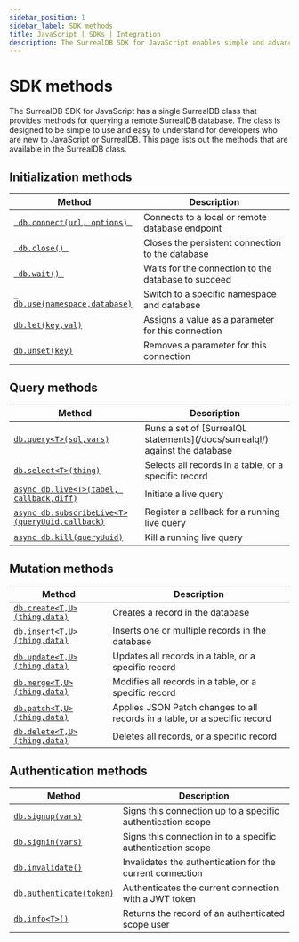 ```yaml
---
sidebar_position: 1
sidebar_label: SDK methods
title: JavaScript | SDKs | Integration
description: The SurrealDB SDK for JavaScript enables simple and advanced querying of a remote or embedded database.
---
```


# SDK methods

The SurrealDB SDK for JavaScript has a single SurrealDB class that provides methods for querying a remote SurrealDB database.
The class is designed to be simple to use and easy to understand for developers who are new to JavaScript or SurrealDB.
This page lists out the methods that are available in the SurrealDB class.

## Initialization methods

<table>
	<thead>
		<tr>
			<th scope="col">Method</th>
			<th scope="col">Description</th>
		</tr>
	</thead>
	<tbody>
		<tr>
			<td scope="row" data-label="Method"><a href="/docs/sdk/javascript/methods/connect"> <code> db.connect(url, options) </code></a></td>
			<td scope="row" data-label="Description">Connects to a local or remote database endpoint</td>
		</tr>
        <tr>
            <td scope="row" data-label="Method"><a href="/docs/sdk/javascript/core/create-a-new-connection#close"> <code> db.close() </code></a></td>
            <td scope="row" data-label="Description">Closes the persistent connection to the database</td>
        </tr>
        <tr>
            <td scope="row" data-label="Method"><a href="/docs/sdk/javascript/core/create-a-new-connection#wait"> <code> db.wait() </code></a></td>
			<td scope="row" data-label="Description">Waits for the connection to the database to succeed</td>
		</tr>
		<tr>
			<td scope="row" data-label="Method"><a href="/docs/sdk/javascript/methods/use"> <code> db.use(namespace,database)</code></a></td>
			<td scope="row" data-label="Description">Switch to a specific namespace and database</td>
		</tr>
		<tr>
            <td scope="row" data-label="Method"><a href="/docs/sdk/javascript/methods/let"> <code>db.let(key,val)</code></a></td>
            <td scope="row" data-label="Description">Assigns a value as a parameter for this connection</td>
        </tr>
        <tr>
            <td scope="row" data-label="Method"><a href="/docs/sdk/javascript/methods/unset"> <code>db.unset(key)</code></a></td>
            <td scope="row" data-label="Description">Removes a parameter for this connection</td>
        </tr>
	</tbody>
</table>

## Query methods

<table>
    <thead>
        <tr>
            <th scope="col">Method</th>
            <th scope="col">Description</th>
        </tr>
    </thead>
    <tbody>
        <tr>
            <td scope="row" data-label="Method"><a href="/docs/sdk/javascript/methods/query"> <code>db.query&lt;T&gt;(sql,vars)</code></a></td>
            <td scope="row" data-label="Description">Runs a set of [SurrealQL statements](/docs/surrealql/) against the database</td>
        </tr>
        <tr>
            <td scope="row" data-label="Method"><a href="/docs/sdk/javascript/methods/select"> <code>db.select&lt;T&gt;(thing)</code></a></td>
            <td scope="row" data-label="Description">Selects all records in a table, or a specific record</td>
        </tr>
        <tr>
            <td scope="row" data-label="Method"><a href="/docs/sdk/javascript/core/streaming#live"> <code>async db.live&lt;T&gt;(tabel, callback,diff)</code></a></td>
            <td scope="row" data-label="Description">Initiate a live query</td>
        </tr>
        <tr>
            <td scope="row" data-label="Method"><a href="/docs/sdk/javascript/core/streaming#subscribeLive"> <code>async db.subscribeLive&lt;T&gt;(queryUuid,callback)</code></a></td>
            <td scope="row" data-label="Description">Register a callback for a running live query</td>
        </tr>
        <tr>
            <td scope="row" data-label="Method"><a href="/docs/sdk/javascript/core/streaming#kill"> <code>async db.kill(queryUuid)</code></a></td>
            <td scope="row" data-label="Description">Kill a running live query</td>
        </tr>
    </tbody>
</table>

## Mutation methods

<table>
    <thead>
        <tr>
            <th scope="col">Method</th>
            <th scope="col">Description</th>
        </tr>
    </thead>
    <tbody>
        <tr>
            <td scope="row" data-label="Method"><a href="/docs/sdk/javascript/methods/create"> <code>db.create&lt;T,U&gt;(thing,data)</code></a></td>
            <td scope="row" data-label="Description">Creates a record in the database</td>
        </tr>
        <tr>
            <td scope="row" data-label="Method"><a href="/docs/sdk/javascript/methods/insert"> <code>db.insert&lt;T,U&gt;(thing,data)</code></a></td>
            <td scope="row" data-label="Description">Inserts one or multiple records in the database</td>
        </tr>
        <tr>
            <td scope="row" data-label="Method"><a href="/docs/sdk/javascript/methods/update"> <code>db.update&lt;T,U&gt;(thing,data)</code></a></td>
            <td scope="row" data-label="Description">Updates all records in a table, or a specific record</td>
        </tr>
        <tr>
            <td scope="row" data-label="Method"><a href="/docs/sdk/javascript/methods/merge"> <code>db.merge&lt;T,U&gt;(thing,data)</code></a></td>
            <td scope="row" data-label="Description">Modifies all records in a table, or a specific record</td>
        </tr>
        <tr>
            <td scope="row" data-label="Method"><a href="/docs/sdk/javascript/methods/patch"> <code>db.patch&lt;T,U&gt;(thing,data)</code></a></td>
            <td scope="row" data-label="Description">Applies JSON Patch changes to all records in a table, or a specific record</td>
        </tr>
        <tr>
            <td scope="row" data-label="Method"><a href="/docs/sdk/javascript/methods/delete"> <code>db.delete&lt;T,U&gt;(thing,data)</code></a></td>
            <td scope="row" data-label="Description">Deletes all records, or a specific record</td>
        </tr>
    </tbody>
</table>

## Authentication methods

<table>
    <thead>
        <tr>
            <th scope="col">Method</th>
            <th scope="col">Description</th>
        </tr>
    </thead>
    <tbody>
        <tr>
            <td scope="row" data-label="Method"><a href="/docs/sdk/javascript/methods/signup"> <code>db.signup(vars)</code></a></td>
            <td scope="row" data-label="Description">Signs this connection up to a specific authentication scope</td>
        </tr>
        <tr>
            <td scope="row" data-label="Method"><a href="/docs/sdk/javascript/methods/signin"> <code>db.signin(vars)</code></a></td>
            <td scope="row" data-label="Description">Signs this connection in to a specific authentication scope</td>
        </tr>
		<tr>
            <td scope="row" data-label="Method"><a href="/docs/sdk/javascript/core/methods/invalidate"> <code>db.invalidate()</code></a></td>
            <td scope="row" data-label="Description">Invalidates the authentication for the current connection</td>
        </tr>
        <tr>
            <td scope="row" data-label="Method"><a href="/docs/sdk/javascript/core/methods/authenticate"> <code>db.authenticate(token)</code></a></td>
            <td scope="row" data-label="Description">Authenticates the current connection with a JWT token</td>
        </tr>
		<tr>
            <td scope="row" data-label="Method"><a href="/docs/sdk/javascript/methods/info"> <code>db.info&lt;T&gt;()</code></a></td>
            <td scope="row" data-label="Description">Returns the record of an authenticated scope user</td>
        </tr>
    </tbody>
</table>